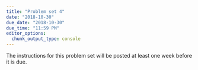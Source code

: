 ```yaml
---
title: "Problem set 4"
date: "2018-10-30"
due_date: "2018-10-30"
due_time: "11:59 PM"
editor_options: 
  chunk_output_type: console
---
```


The instructions for this problem set will be posted at least one week before it is due.
